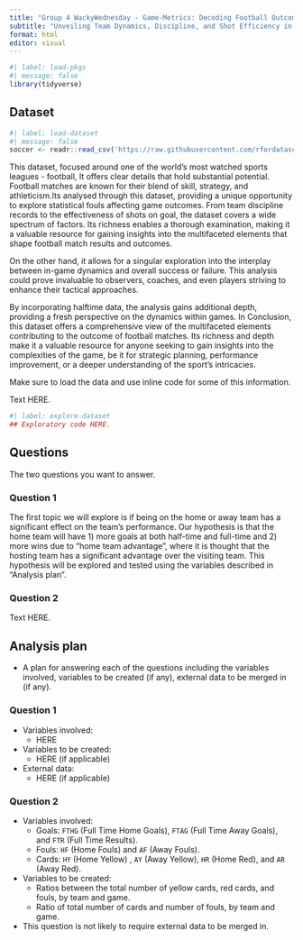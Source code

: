 ```yaml
---
title: "Group 4 WackyWednesday - Game-Metrics: Decoding Football Outcomes Through Statistical Precision - Premier League"
subtitle: "Unveiling Team Dynamics, Discipline, and Shot Efficiency in the World of Football"
format: html
editor: visual
---
```


```r
#| label: load-pkgs
#| message: false
library(tidyverse)
```

## Dataset

```r
#| label: load-dataset
#| message: false
soccer <- readr::read_csv('https://raw.githubusercontent.com/rfordatascience/tidytuesday/master/data/2023/2023-04-04/soccer21-22.csv')
```

This dataset, focused around one of the world's most watched sports leagues - football, It offers clear details that hold substantial potential. Football matches are known for their blend of skill, strategy, and athleticism.Its analysed through this dataset, providing a unique opportunity to explore statistical fouls affecting game outcomes. From team discipline records to the effectiveness of shots on goal, the dataset covers a wide spectrum of factors. Its richness enables a thorough examination, making it a valuable resource for gaining insights into the multifaceted elements that shape football match results and outcomes.

On the other hand, it allows for a singular exploration into the interplay between in-game dynamics and overall success or failure. This analysis could prove invaluable to observers, coaches, and even players striving to enhance their tactical approaches.

By incorporating halftime data, the analysis gains additional depth, providing a fresh perspective on the dynamics within games. In Conclusion, this dataset offers a comprehensive view of the multifaceted elements contributing to the outcome of football matches. Its richness and depth make it a valuable resource for anyone seeking to gain insights into the complexities of the game, be it for strategic planning, performance improvement, or a deeper understanding of the sport's intricacies.

Make sure to load the data and use inline code for some of this information.

Text HERE.

```r
#| label: explore-dataset
## Exploratory code HERE.
```

## Questions

The two questions you want to answer.

### Question 1

The first topic we will explore is if being on the home or away team has a significant effect on the team's performance. Our hypothesis is that the home team will have 1) more goals at both half-time and full-time and 2) more wins due to "home team advantage", where it is thought that the hosting team has a significant advantage over the visiting team. This hypothesis will be explored and tested using the variables described in "Analysis plan".

### Question 2

Text HERE.

## Analysis plan

-   A plan for answering each of the questions including the variables involved, variables to be created (if any), external data to be merged in (if any).

### Question 1

-   Variables involved:
    -   HERE
-   Variables to be created:
    -   HERE (if applicable)
-   External data:
    -   HERE (if applicable)

### Question 2

-   Variables involved:
    -   Goals: `FTHG` (Full Time Home Goals), `FTAG` (Full Time Away Goals), and `FTR` (Full Time Results).
    -   Fouls: `HF` (Home Fouls) and `AF` (Away Fouls).
    -   Cards: `HY` (Home Yellow) , `AY` (Away Yellow), `HR` (Home Red), and `AR` (Away Red).
-   Variables to be created:
    -   Ratios between the total number of yellow cards, red cards, and fouls, by team and game.
    -   Ratio of total number of cards and number of fouls, by team and game.
-   This question is not likely to require external data to be merged in.
